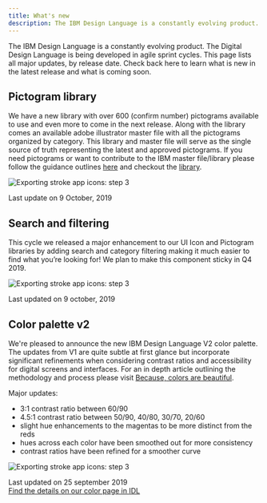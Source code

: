 ```yaml
---
title: What's new
description: The IBM Design Language is a constantly evolving product. The Digital Design Language is being developed in agile sprint cycles. This page lists all major updates, by release date. Check back here to learn what is new in the latest release and what is coming soon.
---
```



<PageDescription>

The IBM Design Language is a constantly evolving product. The Digital Design Language is being developed in agile sprint cycles. This page lists all major updates, by release date. Check back here to learn what is new in the latest release and what is coming soon.

</PageDescription>

## Pictogram library

We have a new library with over 600 (confirm number) pictograms available to use and even more to come in the next release. Along with the library comes an available adobe illustrator master file with all the pictograms organized by category. This library and master file will serve as the single source of truth representing the latest and approved pictograms. If you need pictograms or want to contribute to the IBM master file/library please follow the guidance outlines [here](https://www.ibm.com/design/language/elements/pictograms/contribute) and checkout the [library](https://www.ibm.com/design/language/elements/pictogram-library/).

<Row>
<Column colMd={6} colLg={8}>

![Exporting stroke app icons: step 3](/images/pictos.svg)

</Column>
</Row>

Last update on 9 October, 2019

## Search and filtering

This cycle we released a major enhancement to our UI Icon and Pictogram libraries by adding search and category filtering making it much easier to find what you’re looking for! We plan to make this component sticky in Q4 2019.

<Row>
<Column colMd={6} colLg={8}>

![Exporting stroke app icons: step 3](/images/search.svg)

</Column>
</Row>

Last updated on 9 october, 2019

## Color palette v2

We're pleased to announce the new IBM Design Language V2 color palette. The updates from V1 are quite subtle at first glance but incorporate significant refinements when considering contrast ratios and accessibility for digital screens and interfaces. For an in depth article outlining the methodology and process please visit [Because, colors are beautiful](https://medium.com/carbondesign/because-colors-are-beautiful-52dd4cc39f09).

Major updates:

- 3:1 contrast ratio between 60/90
- 4.5:1 contrast ratio between 50/90, 40/80, 30/70, 20/60
- slight hue enhancements to the magentas to be more distinct from the reds
- hues across each color have been smoothed out for more consistency
- contrast ratios have been refined for a smoother curve

<Row>
<Column colMd={6} colLg={8}>

![Exporting stroke app icons: step 3](/images/color.svg)

</Column>
</Row>

Last updated on 25 september 2019 <br/>
[Find the details on our color page in IDL ](https://github.com/carbon-design-system/carbon/raw/master/packages/colors/artifacts/IBM_Colors.zip)


